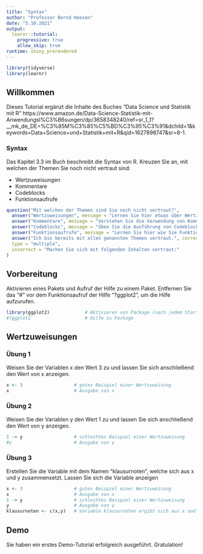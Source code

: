 ---
title: "Syntax"
author: "Professor Bernd Heesen"
date: "5.10.2021"
output: 
  learnr::tutorial:
    progressive: true
    allow_skip: true
runtime: shiny_prerendered
---

```{r setup, include=FALSE}
library(tidyverse)
library(learnr)
```


## Willkommen

Dieses Tutorial ergänzt die Inhalte des Buches "Data Science und Statistik mit R" https://www.amazon.de/Data-Science-Statistik-mit-Anwendungsl%C3%B6sungen/dp/3658348240/ref=sr_1_1?__mk_de_DE=%C3%85M%C3%85%C5%BD%C3%95%C3%91&dchild=1&keywords=Data+Science+und+Statistik+mit+R&qid=1627898747&sr=8-1.

### Syntax

Das Kapitel 3.3 im Buch beschreibt die Syntax von R. Kreuzen Sie an, mit welchen der Themen Sie noch nicht vertraut sind:

* Wertzuweisungen
* Kommentare
* Codeblocks
* Funktionsaufrufe

```{r quiz1, echo = FALSE}
question("Mit welchen der Themen sind Sie noch nicht vertraut?",
  answer("Wertzuweisungen", message = "Lernen Sie hier etwas über Wertzuweisungen."),
  answer("Kommentare", message = "Verstehen Sie die Verwendung von Kommentaren."),
  answer("Codeblocks", message = "Üben Sie die Ausführung von Codeblocks."),
  answer("Funktionsaufrufe", message = "Lernen Sie hier wie Sie Funktionen aufrufen können."),
  answer("Ich bin bereits mit allen genannten Themen vertraut.", correct = TRUE, message = "Sie können dieses Tutorial überspringen!"),
  type = "multiple",
  incorrect = "Machen Sie sich mit folgenden Inhalten vertraut:"
)
```

## Vorbereitung

Aktivieren eines Pakets und Aufruf der Hilfe zu einem Paket. 
Entfernen Sie das "#" vor dem Funktionsaufruf der Hilfe "?ggplot2", um die Hilfe aufzurufen.

```{r paket, exercise=TRUE}
library(ggplot2)             # Aktivieren von Package (nach jedem Start von R)
#?ggplot2                    # Hilfe zu Package
```

## Wertzuweisungen

### Übung 1

Weisen Sie der Variablen x den Wert 3 zu und lassen Sie sich anschließend den Wert von x anzeigen.

```{r wertzuweisung-1, exercise=TRUE}
x <- 3                   # gutes Beispiel einer Wertzuweisung
x                        # Ausgabe von x
```

### Übung 2

Weisen Sie der Variablen y den Wert 1 zu und lassen Sie sich anschließend den Wert von y anzeigen.

```{r wertzuweisung-2, exercise=TRUE}
1 -> y                   # schlechtes Beispiel einer Wertzuweisung
#y                       # Ausgabe von y
```

### Übung 3

Erstellen Sie die Variable mit dem Namen "klausurnoten", welche sich aus x und y zusammensetzt.
Lassen Sie sich die Variable anzeigen

```{r wertzuweisung-3, exercise=TRUE}
x <- 3                   # gutes Beispiel einer Wertzuweisung
x                        # Ausgabe von x
1 -> y                   # schlechtes Beispiel einer Wertzuweisung
y                        # Ausgabe von y
klausurnoten <- c(x,y)   # Variable klausurnoten ergibt sich aus x und y
```

## Demo

Sie haben ein erstes Demo-Tutorial erfolgreich ausgeführt. Gratulation!